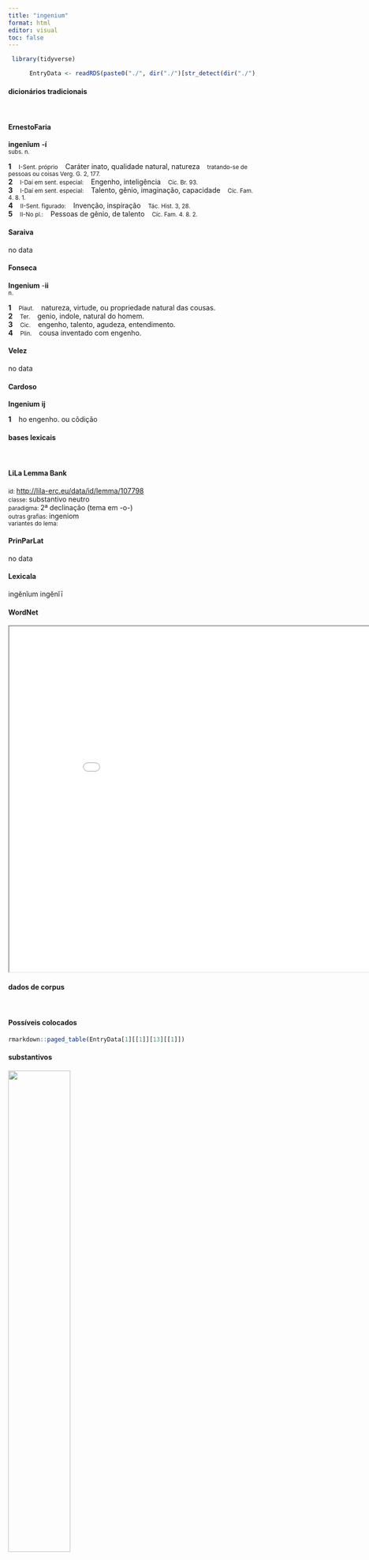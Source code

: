```yaml
---
title: "ingenium"
format: html
editor: visual
toc: false
---
```



```r
 library(tidyverse) 

      EntryData <- readRDS(paste0("./", dir("./")[str_detect(dir("./"), "_xx105-110-103-101-110-105-117-109xx_.rds")]))

```


#### dicionários tradicionais

&emsp;




::: panel-tabset

#### ErnestoFaria

<b>ingenĭum</b> <b>-í</b> <br> <small>subs. n.</small> <br> <small></small>   <p> <b>1</b> &ensp; <small>I-Sent. próprio</small> &ensp; Caráter inato, qualidade natural, natureza &ensp; <small>tratando-se de pessoas ou coisas Verg. G. 2, 177.</small> <br> <b>2</b> &ensp; <small>I-Daí em sent. especial:</small> &ensp; Engenho, inteligência &ensp; <small>Cíc. Br. 93.</small> <br> <b>3</b> &ensp; <small>I-Daí em sent. especial:</small> &ensp; Talento, gênio, imaginação, capacidade &ensp; <small>Cíc. Fam. 4. 8. 1.</small> <br> <b>4</b> &ensp; <small>II-Sent. figurado:</small> &ensp; Invenção, inspiração &ensp; <small>Tác. Hist. 3, 28.</small> <br> <b>5</b> &ensp; <small>II-No pl.:</small> &ensp; Pessoas de gênio, de talento &ensp; <small>Cíc. Fam. 4. 8. 2.</small> </p>




#### Saraiva

no data




#### Fonseca

<b>Ingenium</b> -<b>ii</b> <br> <small>n.</small>   <p> <b>1</b> &ensp; <small>Plaut.</small> &ensp; natureza, virtude, ou propriedade natural das cousas. <br> <b>2</b> &ensp; <small>Ter.</small> &ensp; genio, indole, natural do homem. <br> <b>3</b> &ensp; <small>Cic.</small> &ensp; engenho, talento, agudeza, entendimento. <br> <b>4</b> &ensp; <small>Plin.</small> &ensp; cousa inventado com engenho. </p>




#### Velez

no data




#### Cardoso

<b>Ingenium</b> <b>ij</b>   <p> <b>1</b> &ensp; ho engenho. ou cõdição </p>


:::



#### bases lexicais

&emsp;






::: panel-tabset

#### LiLa Lemma Bank

<small> id: </small> <a href=' http://lila-erc.eu/data/id/lemma/107798 ' target="_blank"> http://lila-erc.eu/data/id/lemma/107798 </a> <br>
<small> classe: </small> substantivo neutro   <br>
<small> paradigma: </small> 2ª declinação (tema em -o-) <br>
<small> outras grafias: </small> ingeniom <br>
<small> variantes do lema: </small>  <br>





#### PrinParLat

no data




#### Lexicala

ingĕnĭum 
 ingĕnĭī




#### WordNet

<iframe width='900' height='700' src='Media/Tree__xx105-110-103-101-110-105-117-109xx__sem_type_lexemes_pt.html'>

</iframe>


:::



#### dados de corpus

&emsp;




::: panel-tabset

#### Possíveis colocados

```r

rmarkdown::paged_table(EntryData[1][[1]][13][[1]])

```


#### substantivos

![](./Media/wordcloud__xx105-110-103-101-110-105-117-109xx__BY_collocate_scoreSUBST.webp){width=50% fig-alt='This chart plots collocate by scoreSUBST, for the headword ingenium here are all the values plotted: collocate: ualeo; scoreSUBST: 0. collocate: quantus; scoreSUBST: 0. collocate: solum; scoreSUBST: 0. collocate: superus; scoreSUBST: 0. collocate: uirtus; scoreSUBST: 2. collocate: homo; scoreSUBST: 2. collocate: aut; scoreSUBST: 0. collocate: neque; scoreSUBST: 0. collocate: atque; scoreSUBST: 0. collocate: et; scoreSUBST: 0'}




#### adjetivos

![](./Media/wordcloud__xx105-110-103-101-110-105-117-109xx__BY_collocate_scoreADJ.webp){width=50% fig-alt='This chart plots collocate by scoreADJ, for the headword ingenium here are all the values plotted: collocate: ualeo; scoreADJ: 0. collocate: quantus; scoreADJ: 0. collocate: solum; scoreADJ: 0. collocate: superus; scoreADJ: 0. collocate: uirtus; scoreADJ: 0. collocate: homo; scoreADJ: 0. collocate: aut; scoreADJ: 0. collocate: neque; scoreADJ: 0. collocate: atque; scoreADJ: 0. collocate: et; scoreADJ: 0'}




#### verbos

![](./Media/wordcloud__xx105-110-103-101-110-105-117-109xx__BY_collocate_scoreVERBO.webp){width=50% fig-alt='This chart plots collocate by scoreVERBO, for the headword ingenium here are all the values plotted: collocate: ualeo; scoreVERBO: 2. collocate: quantus; scoreVERBO: 0. collocate: solum; scoreVERBO: 0. collocate: superus; scoreVERBO: 0. collocate: uirtus; scoreVERBO: 0. collocate: homo; scoreVERBO: 0. collocate: aut; scoreVERBO: 0. collocate: neque; scoreVERBO: 0. collocate: atque; scoreVERBO: 0. collocate: et; scoreVERBO: 0'}




#### advérbios

![](./Media/wordcloud__xx105-110-103-101-110-105-117-109xx__BY_collocate_scoreADV.webp){width=50% fig-alt='This chart plots collocate by scoreADV, for the headword ingenium here are all the values plotted: collocate: ualeo; scoreADV: 0. collocate: quantus; scoreADV: 0. collocate: solum; scoreADV: 2. collocate: superus; scoreADV: 0. collocate: uirtus; scoreADV: 0. collocate: homo; scoreADV: 0. collocate: aut; scoreADV: 0. collocate: neque; scoreADV: 0. collocate: atque; scoreADV: 0. collocate: et; scoreADV: 0'}




#### preposições e conjunções

![](./Media/wordcloud__xx105-110-103-101-110-105-117-109xx__BY_collocate_scoreFUNC.webp){width=50% fig-alt='This chart plots collocate by scoreFUNC, for the headword ingenium here are all the values plotted: collocate: ualeo; scoreFUNC: 0. collocate: quantus; scoreFUNC: 0. collocate: solum; scoreFUNC: 0. collocate: superus; scoreFUNC: 0. collocate: uirtus; scoreFUNC: 0. collocate: homo; scoreFUNC: 0. collocate: aut; scoreFUNC: 0. collocate: neque; scoreFUNC: 0. collocate: atque; scoreFUNC: 0. collocate: et; scoreFUNC: 0'}


:::



::: panel-tabset

#### ExemplosTraduzidos

<p> Hac re probatur quantum <b>ingenium</b> valet ; <br> <small> Phaed.1.13 <br> [Com este fato é provado o quanto vale o talento. <small> [JDD, de outra edição] </small> </small> </p>
; <p> et patrimonium habebat libertini et <b>ingenium</b> numquam uidi hominem beatum indecentius <br> <small> Sen.Ep.27.5 <br> tinha tanto o patrimônio como o caráter de um liberto; nunca vi um homem mais indecentemente feliz. <small> [JDD] </small> </small> </p>
; <p> ita eorum qui fecere uirtus tanta habetur quantum eam uerbis potuere extollere praeclara <b>ingenia</b> <br> <small> Sal.Cat.8.4 <br> Assim o valor dos que fizeram isso é considerado tão grande quanto os ilustres gênios puderam exaltá-lo com palavras. <small> [JDD] </small> </small> </p>
; <p> <b>ingenium</b> cui sit cui mens diuinior atque os magna sonaturum des nominis huius honorem <br> <small> Hor.S.1.4.43 <br> Que dês a honra desse nome àquele que tem talento, que tem uma mente mais divina e uma boca capaz de entoar grandes cantos. <small> [JDD] </small> </small> </p>
; <p> quis L. Philippum summo <b>ingenio</b> opera gratia nobilitate a M. Herennio superari posse arbitratus est <br> <small> Cic.Mur.36 <br> Quem pensou que Lúcio Filipo, com seu imenso talento, seu trabalho, sua influência, sua nobreza podia ser vencido por Marco Herênio? <small> [JDD] </small> </small> </p>
; <p> unus est qui curet constantia magis et integritate quam ut mihi videtur consilio aut <b>ingenio</b> Cato <br> <small> Cic.Att.1.18.7 <br> Só há um que se preocupa com mais constância e integridade do que, pelo que me parece, com conselho e inteligência, Catão. <small> [JDD] </small> </small> </p>
; <p> orator metuo ne languescat senectute est enim munus eius non <b>ingeni</b> solum sed laterum etiam et uirium <br> <small> Cic.Sen.28 <br> Tenho medo de que o orador se enfraqueça com a velhice; pois seu ofício não depende apenas do talento, mas também dos pulmões e do vigor. <small> [JDD, de outra edição] </small> </small> </p>
; <p> non possum disposite istum accusare si cupiam opus est non solum <b>ingenio</b> uerum etiam artificio quodam singulari <br> <small> Cic.Ver.2.4.87.12 <br> Não posso acusar esse sujeito de modo ordenado, como eu queria; é necessário não só talento, mas também uma certa habilidade singular. <small> [JDD] </small> </small> </p>
; <p> atque ego haec non in M. Tullio neque his temporibus uereor sed in magna ciuitate multa et uaria <b>ingenia</b> sunt <br> <small> Sal.Cat.51.35 <br> E eu não temo esses abusos nem da parte de Marco Túlio nem nestes tempos aqui, mas numa grande cidade as personalidades são muitas e variadas. <small> [JDD, de outra edição] </small> </small> </p>
; <p> ac primum quanta innocentia debent esse imperatores quanta deinde in omnibus rebus temperantia quanta fide quanta facilitate quanto <b>ingenio</b> quanta humanitate <br> <small> Cic.Man.36 <br> Em primeiro lugar, que grande integridade os generais devem ter, em seguida, que grande moderação em todas as coisas, que grande lealdade, que grande afabilidade, que grande talento, que grande humanidade! <small> [JDD] </small> </small> </p>





#### Frequência por autor

![](./Media/barchart__xx105-110-103-101-110-105-117-109xx__lemma_BY_author_Frequencies.webp){width=50% fig-alt='This charts plots the frequency of lemma by author_Frequencies. The Sallustius subcorpus registers the highest normalized frequency, with the value of 15.77 and an absolute frequency of 17. The Suetonius subcorpus follows, with a normalized frequency of 0 and an absolute frequency of 0. the subcorpus with the least normalized frequency is Caesar with the normalized value of 0 and an absolute freqeuncy of 0. here are all the values: subcorpus: Caesar ; normalized frequency: 0 ; absolute frequency: 0. subcorpus: Cicero ; normalized frequency: 69 ; absolute frequency: 4.2984226657696. subcorpus: Horatius ; normalized frequency: 4 ; absolute frequency: 3.55208240831187. subcorpus: Ovidius ; normalized frequency: 1 ; absolute frequency: 1.71585449553878. subcorpus: Phaedrus ; normalized frequency: 4 ; absolute frequency: 6.0725671777744. subcorpus: Sallustius ; normalized frequency: 17 ; absolute frequency: 15.7684815879789. subcorpus: Seneca ; normalized frequency: 28 ; absolute frequency: 5.22573300237024. subcorpus: Suetonius ; normalized frequency: 0 ; absolute frequency: 0. subcorpus: Tacitus ; normalized frequency: 4 ; absolute frequency: 13.7315482320632. subcorpus: Vergilius ; normalized frequency: 0 ; absolute frequency: 0. subcorpus: Hieronymus ; normalized frequency: 0 ; absolute frequency: 0'}




#### Frequência por gênero

![](./Media/barchart__xx105-110-103-101-110-105-117-109xx__lemma_BY_genre_Frequencies.webp){width=50% fig-alt='This charts plots the frequency of lemma by genre_Frequencies. The Prosa.filosófica subcorpus registers the highest normalized frequency, with the value of 6.26 and an absolute frequency of 38. The Prosa.histórica subcorpus follows, with a normalized frequency of 5.11 and an absolute frequency of 21. the subcorpus with the least normalized frequency is Poesia.épica with the normalized value of 0 and an absolute freqeuncy of 0. here are all the values: subcorpus: Prosa.histórica ; normalized frequency: 21 ; absolute frequency: 5.11210107354123. subcorpus: Prosa.filosófica ; normalized frequency: 38 ; absolute frequency: 6.26019340702789. subcorpus: Prosa.oratória ; normalized frequency: 53 ; absolute frequency: 5.08866763319347. subcorpus: Prosa.epistolográfica ; normalized frequency: 5 ; absolute frequency: 1.32488937173746. subcorpus: Poesia.lírica ; normalized frequency: 5 ; absolute frequency: 4.20627576343905. subcorpus: Poesia.didática ; normalized frequency: 4 ; absolute frequency: 3.39299346848757. subcorpus: Poesia.trágica ; normalized frequency: 1 ; absolute frequency: 0.868658790826963. subcorpus: Poesia.épica ; normalized frequency: 0 ; absolute frequency: 0. subcorpus: Prosa.ficcional ; normalized frequency: 0 ; absolute frequency: 0'}




#### Frequência por século

![](./Media/barchart__xx105-110-103-101-110-105-117-109xx__lemma_BY_period_Frequencies.webp){width=50% fig-alt='This charts plots the frequency of lemma by period_Frequencies. The II.d.C. subcorpus registers the highest normalized frequency, with the value of 10.47 and an absolute frequency of 4. The I.d.C. subcorpus follows, with a normalized frequency of 4.9 and an absolute frequency of 32. the subcorpus with the least normalized frequency is IV.d.C. with the normalized value of 0 and an absolute freqeuncy of 0. here are all the values: subcorpus: I.a.C. ; normalized frequency: 91 ; absolute frequency: 4.2355131487084. subcorpus: I.d.C. ; normalized frequency: 32 ; absolute frequency: 4.89521187088879. subcorpus: II.d.C. ; normalized frequency: 4 ; absolute frequency: 10.4712041884817. subcorpus: IV.d.C. ; normalized frequency: 0 ; absolute frequency: 0'}


:::

